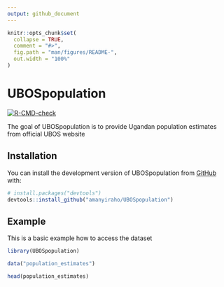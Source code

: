 ```yaml
---
output: github_document
---
```


<!-- README.md is generated from README.Rmd. Please edit that file -->

```r
knitr::opts_chunk$set(
  collapse = TRUE,
  comment = "#>",
  fig.path = "man/figures/README-",
  out.width = "100%"
)
```

# UBOSpopulation

<!-- badges: start -->
[![R-CMD-check](https://github.com/amanyiraho/UBOSpopulation/actions/workflows/R-CMD-check.yaml/badge.svg)](https://github.com/amanyiraho/UBOSpopulation/actions/workflows/R-CMD-check.yaml)
<!-- badges: end -->

The goal of UBOSpopulation is to provide Ugandan population estimates from official UBOS website

## Installation

You can install the development version of UBOSpopulation from [GitHub](https://github.com/) with:

``` r
# install.packages("devtools")
devtools::install_github("amanyiraho/UBOSpopulation")
```

## Example

This is a basic example how to access the dataset

```r
library(UBOSpopulation)

data("population_estimates")

head(population_estimates)
```


